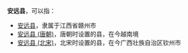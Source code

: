 '''安远县'''，可以指：
*[[安远县|安远县]]，隶属于江西省赣州市
*[[安远县_(唐朝)|安远县 (唐朝)]]，唐朝时设置的县，在今越南境
*[[安远县_(北宋)|安远县 (北宋)]]，北宋时设置的县，在今广西壮族自治区钦州市

{{Disambig|A|Cat=三字亚洲县名消歧义}}